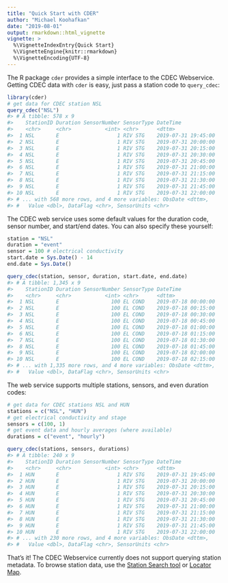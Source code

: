 ```yaml
---
title: "Quick Start with CDER"
author: "Michael Koohafkan"
date: "2019-08-01"
output: rmarkdown::html_vignette
vignette: >
  %\VignetteIndexEntry{Quick Start}
  %\VignetteEngine{knitr::rmarkdown}
  %\VignetteEncoding{UTF-8}
---
```





The R package `cder` provides a simple interface to the CDEC
Webservice. Getting CDEC data with `cder` is easy, just pass a 
station code to `query_cdec`:


```r
library(cder)
# get data for CDEC station NSL 
query_cdec("NSL")
#> # A tibble: 578 x 9
#>    StationID Duration SensorNumber SensorType DateTime           
#>    <chr>     <chr>           <int> <chr>      <dttm>             
#>  1 NSL       E                   1 RIV STG    2019-07-31 19:45:00
#>  2 NSL       E                   1 RIV STG    2019-07-31 20:00:00
#>  3 NSL       E                   1 RIV STG    2019-07-31 20:15:00
#>  4 NSL       E                   1 RIV STG    2019-07-31 20:30:00
#>  5 NSL       E                   1 RIV STG    2019-07-31 20:45:00
#>  6 NSL       E                   1 RIV STG    2019-07-31 21:00:00
#>  7 NSL       E                   1 RIV STG    2019-07-31 21:15:00
#>  8 NSL       E                   1 RIV STG    2019-07-31 21:30:00
#>  9 NSL       E                   1 RIV STG    2019-07-31 21:45:00
#> 10 NSL       E                   1 RIV STG    2019-07-31 22:00:00
#> # ... with 568 more rows, and 4 more variables: ObsDate <dttm>,
#> #   Value <dbl>, DataFlag <chr>, SensorUnits <chr>
```

The CDEC web service uses some default values for the duration code,
sensor number, and start/end dates. You can also specify these 
yourself:


```r
station = "NSL"
duration = "event"
sensor = 100 # electrical conductivity
start.date = Sys.Date() - 14
end.date = Sys.Date()

query_cdec(station, sensor, duration, start.date, end.date)
#> # A tibble: 1,345 x 9
#>    StationID Duration SensorNumber SensorType DateTime           
#>    <chr>     <chr>           <int> <chr>      <dttm>             
#>  1 NSL       E                 100 EL COND    2019-07-18 00:00:00
#>  2 NSL       E                 100 EL COND    2019-07-18 00:15:00
#>  3 NSL       E                 100 EL COND    2019-07-18 00:30:00
#>  4 NSL       E                 100 EL COND    2019-07-18 00:45:00
#>  5 NSL       E                 100 EL COND    2019-07-18 01:00:00
#>  6 NSL       E                 100 EL COND    2019-07-18 01:15:00
#>  7 NSL       E                 100 EL COND    2019-07-18 01:30:00
#>  8 NSL       E                 100 EL COND    2019-07-18 01:45:00
#>  9 NSL       E                 100 EL COND    2019-07-18 02:00:00
#> 10 NSL       E                 100 EL COND    2019-07-18 02:15:00
#> # ... with 1,335 more rows, and 4 more variables: ObsDate <dttm>,
#> #   Value <dbl>, DataFlag <chr>, SensorUnits <chr>
```

The web service supports multiple stations, sensors, and even 
duration codes:


```r
# get data for CDEC stations NSL and HUN
stations = c("NSL", "HUN")
# get electrical conductivity and stage
sensors = c(100, 1)
# get event data and hourly averages (where available)
durations = c("event", "hourly")

query_cdec(stations, sensors, durations)
#> # A tibble: 240 x 9
#>    StationID Duration SensorNumber SensorType DateTime           
#>    <chr>     <chr>           <int> <chr>      <dttm>             
#>  1 HUN       E                   1 RIV STG    2019-07-31 19:45:00
#>  2 HUN       E                   1 RIV STG    2019-07-31 20:00:00
#>  3 HUN       E                   1 RIV STG    2019-07-31 20:15:00
#>  4 HUN       E                   1 RIV STG    2019-07-31 20:30:00
#>  5 HUN       E                   1 RIV STG    2019-07-31 20:45:00
#>  6 HUN       E                   1 RIV STG    2019-07-31 21:00:00
#>  7 HUN       E                   1 RIV STG    2019-07-31 21:15:00
#>  8 HUN       E                   1 RIV STG    2019-07-31 21:30:00
#>  9 HUN       E                   1 RIV STG    2019-07-31 21:45:00
#> 10 HUN       E                   1 RIV STG    2019-07-31 22:00:00
#> # ... with 230 more rows, and 4 more variables: ObsDate <dttm>,
#> #   Value <dbl>, DataFlag <chr>, SensorUnits <chr>
```

That's it! The CDEC Webservice currently does not support querying station
metadata. To browse station data, use the 
[Station Search tool](https://cdec.water.ca.gov/dynamicapp/staSearch)
or [Locator Map](http://cdec.water.ca.gov/cdecstation2/).
